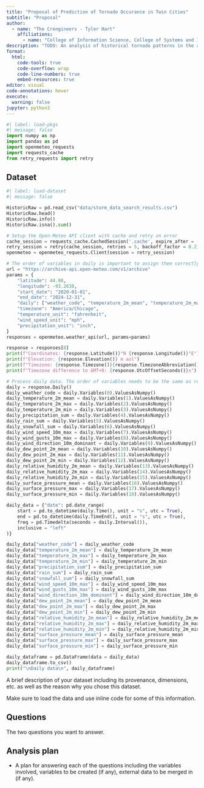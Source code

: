 ```yaml
---
title: "Proposal of Prediction of Tornado Occurance in Twin Cities"
subtitle: "Proposal"
author: 
  - name: "The Crengineers - Tyler Hart"
    affiliations:
      - name: "College of Information Science, College of Systems and Industrial Engineering, University of Arizona"
description: "TODO: An analysis of historical tornado patterns in the area of Minnesota (MN) from 2020-Current(2025) to predict Tornado Occurance"
format:
  html:
    code-tools: true
    code-overflow: wrap
    code-line-numbers: true
    embed-resources: true
editor: visual
code-annotations: hover
execute:
  warning: false
jupyter: python3
---
```


```python
#| label: load-pkgs
#| message: false
import numpy as np
import pandas as pd
import openmeteo_requests
import requests_cache
from retry_requests import retry
```

## Dataset

```python
#| label: load-dataset
#| message: false

HistoricRaw = pd.read_csv("data/storm_data_search_results.csv")
HistoricRaw.head()
HistoricRaw.info()
HistoricRaw.isna().sum()

# Setup the Open-Meteo API client with cache and retry on error
cache_session = requests_cache.CachedSession('.cache', expire_after = -1)
retry_session = retry(cache_session, retries = 5, backoff_factor = 0.2)
openmeteo = openmeteo_requests.Client(session = retry_session)

# The order of variables in daily is important to assign them correctly below
url = "https://archive-api.open-meteo.com/v1/archive"
params = {
	"latitude": 44.98,
	"longitude": -93.2638,
	"start_date": "2020-01-01",
	"end_date": "2024-12-31",
	"daily": ["weather_code", "temperature_2m_mean", "temperature_2m_max", "temperature_2m_min", "precipitation_sum", "rain_sum", "snowfall_sum", "wind_speed_10m_max", "wind_gusts_10m_max", "wind_direction_10m_dominant", "dew_point_2m_mean", "dew_point_2m_max", "dew_point_2m_min", "relative_humidity_2m_mean", "relative_humidity_2m_max", "relative_humidity_2m_min", "surface_pressure_mean", "surface_pressure_max", "surface_pressure_min"],
	"timezone": "America/Chicago",
	"temperature_unit": "fahrenheit",
	"wind_speed_unit": "mph",
	"precipitation_unit": "inch",
}
responses = openmeteo.weather_api(url, params=params)

response = responses[0]
print(f"Coordinates: {response.Latitude()}°N {response.Longitude()}°E")
print(f"Elevation: {response.Elevation()} m asl")
print(f"Timezone: {response.Timezone()}{response.TimezoneAbbreviation()}")
print(f"Timezone difference to GMT+0: {response.UtcOffsetSeconds()}s")

# Process daily data. The order of variables needs to be the same as requested.
daily = response.Daily()
daily_weather_code = daily.Variables(0).ValuesAsNumpy()
daily_temperature_2m_mean = daily.Variables(1).ValuesAsNumpy()
daily_temperature_2m_max = daily.Variables(2).ValuesAsNumpy()
daily_temperature_2m_min = daily.Variables(3).ValuesAsNumpy()
daily_precipitation_sum = daily.Variables(4).ValuesAsNumpy()
daily_rain_sum = daily.Variables(5).ValuesAsNumpy()
daily_snowfall_sum = daily.Variables(6).ValuesAsNumpy()
daily_wind_speed_10m_max = daily.Variables(7).ValuesAsNumpy()
daily_wind_gusts_10m_max = daily.Variables(8).ValuesAsNumpy()
daily_wind_direction_10m_dominant = daily.Variables(9).ValuesAsNumpy()
daily_dew_point_2m_mean = daily.Variables(10).ValuesAsNumpy()
daily_dew_point_2m_max = daily.Variables(11).ValuesAsNumpy()
daily_dew_point_2m_min = daily.Variables(12).ValuesAsNumpy()
daily_relative_humidity_2m_mean = daily.Variables(13).ValuesAsNumpy()
daily_relative_humidity_2m_max = daily.Variables(14).ValuesAsNumpy()
daily_relative_humidity_2m_min = daily.Variables(15).ValuesAsNumpy()
daily_surface_pressure_mean = daily.Variables(16).ValuesAsNumpy()
daily_surface_pressure_max = daily.Variables(17).ValuesAsNumpy()
daily_surface_pressure_min = daily.Variables(18).ValuesAsNumpy()

daily_data = {"date": pd.date_range(
	start = pd.to_datetime(daily.Time(), unit = "s", utc = True),
	end = pd.to_datetime(daily.TimeEnd(), unit = "s", utc = True),
	freq = pd.Timedelta(seconds = daily.Interval()),
	inclusive = "left"
)}

daily_data["weather_code"] = daily_weather_code
daily_data["temperature_2m_mean"] = daily_temperature_2m_mean
daily_data["temperature_2m_max"] = daily_temperature_2m_max
daily_data["temperature_2m_min"] = daily_temperature_2m_min
daily_data["precipitation_sum"] = daily_precipitation_sum
daily_data["rain_sum"] = daily_rain_sum
daily_data["snowfall_sum"] = daily_snowfall_sum
daily_data["wind_speed_10m_max"] = daily_wind_speed_10m_max
daily_data["wind_gusts_10m_max"] = daily_wind_gusts_10m_max
daily_data["wind_direction_10m_dominant"] = daily_wind_direction_10m_dominant
daily_data["dew_point_2m_mean"] = daily_dew_point_2m_mean
daily_data["dew_point_2m_max"] = daily_dew_point_2m_max
daily_data["dew_point_2m_min"] = daily_dew_point_2m_min
daily_data["relative_humidity_2m_mean"] = daily_relative_humidity_2m_mean
daily_data["relative_humidity_2m_max"] = daily_relative_humidity_2m_max
daily_data["relative_humidity_2m_min"] = daily_relative_humidity_2m_min
daily_data["surface_pressure_mean"] = daily_surface_pressure_mean
daily_data["surface_pressure_max"] = daily_surface_pressure_max
daily_data["surface_pressure_min"] = daily_surface_pressure_min

daily_dataframe = pd.DataFrame(data = daily_data)
daily_dataframe.to_csv()
print("\nDaily data\n", daily_dataframe)
```

A brief description of your dataset including its provenance, dimensions, etc. as well as the reason why you chose this dataset.

Make sure to load the data and use inline code for some of this information.

## Questions

The two questions you want to answer.

## Analysis plan

-   A plan for answering each of the questions including the variables involved, variables to be created (if any), external data to be merged in (if any).
